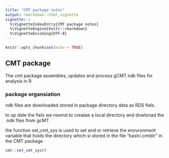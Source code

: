 ```yaml
---
title: "CMT package notes"
output: rmarkdown::html_vignette
vignette: >
  %\VignetteIndexEntry{CMT package notes}
  %\VignetteEngine{knitr::rmarkdown}
  %\VignetteEncoding{UTF-8}
---
```

```r

knitr::opts_chunk$set(echo = TRUE)
```

## CMT package

The cmt package  assembles, updates and process gCMT ndk files for analysis in R

### package organsiation

ndk  files are downloaded  stored in package directory data as RDS fiels.

to up date the fiels we neemd to creatae a local directory and dowlonad the .ndk files from gcMT.

the  function set_cmt_sys is used to set and or retrieve the envuronment variable that holds the directory which si stored in the file "bash/.cmtdir" in the CMT package 
```r
cmt::set_cmt_sys()
```

<!-- ## Including Plots -->

<!-- You can also embed plots, for example: -->

<!-- ```{r pressure, echo=FALSE} -->
<!-- plot(pressure) -->
<!-- ``` -->

<!-- Note that the `echo = FALSE` parameter was added to the code chunk to prevent printing of the R code that generated the plot. -->
